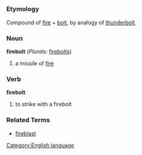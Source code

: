 =={{en}}==
[[Category:English language]]
===Etymology===
Compound of [[fire]] + [[bolt]], by analogy of [[thunderbolt]].
===Noun===
'''firebolt''' (''Plurals:'' [[firebolts]])

#a missile of [[fire]]
===Verb===
'''firebolt'''

#to strike with a firebolt
===Related Terms===
*[[fireblast]]